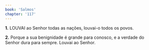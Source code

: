 ```yaml
---
book: 'Salmos'
chapter: '117'
---
```


**1.** LOUVAI ao Senhor todas as nações, louvai-o todos os povos.

**2.** Porque a sua benignidade é grande para conosco, e a verdade do Senhor dura para sempre. Louvai ao Senhor.